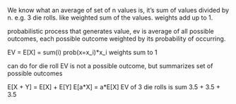 We know what an average of set of n values is, it's sum of values divided by n. e.g. 3 die rolls. like weighted sum of the values. weights add up to 1. 

probabilistic process that generates value, ev is average of all possible outcomes, each possible outcome weighted by its probability of occurring. 

EV = E[X] = sum(i) prob(x=x_i)*x_i
weights sum to 1

can do for die roll
EV is not a possible outcome, but summarizes set of possible outcomes 

E[X + Y] = E[X] + E[Y]
E[a*X] = a*E[X]
EV of 3 die rolls is sum 3.5 + 3.5 + 3.5 